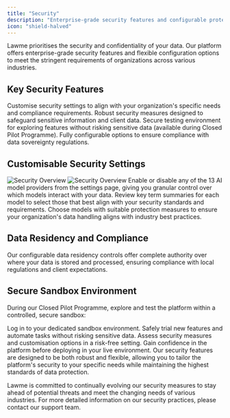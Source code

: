 ```yaml
---
title: "Security"
description: "Enterprise-grade security features and configurable protection options for professionals"
icon: "shield-halved"
---
```


Lawme prioritises the security and confidentiality of your data. Our platform offers enterprise-grade security features and flexible configuration options to meet the stringent requirements of organizations across various industries.

## Key Security Features

<CardGroup cols={2}>
  <Card title="Configurable Protection" icon="sliders">
    Customise security settings to align with your organization's specific needs and compliance requirements.
  </Card>
  <Card title="Enterprise-Grade Security" icon="lock">
    Robust security measures designed to safeguard sensitive information and client data.
  </Card>
  <Card title="Sandbox Environment" icon="box">
    Secure testing environment for exploring features without risking sensitive data (available during Closed Pilot Programme).
  </Card>
  <Card title="Data Residency Controls" icon="globe">
    Fully configurable options to ensure compliance with data sovereignty regulations.
  </Card>
</CardGroup>

## Customisable Security Settings

<Frame>
  <img src="/assets/security_overview_light.gif" alt="Security Overview" className="block dark:hidden" />
  <img src="/assets/security_overview_dark.gif" alt="Security Overview" className="hidden dark:block" />
</Frame>

<AccordionGroup>
  <Accordion title="Model Provider Control">
    Enable or disable any of the 13 AI model providers from the settings page, giving you granular control over which models interact with your data.
  </Accordion>
  <Accordion title="Model Selection">
    Review key term summaries for each model to select those that best align with your security standards and requirements.
  </Accordion>
  <Accordion title="Data Protection">
    Choose models with suitable protection measures to ensure your organization's data handling aligns with industry best practices.
  </Accordion>
</AccordionGroup>

## Data Residency and Compliance

<Note>
  Our configurable data residency controls offer complete authority over where your data is stored and processed, ensuring compliance with local regulations and client expectations.
</Note>

## Secure Sandbox Environment

During our Closed Pilot Programme, explore and test the platform within a controlled, secure sandbox:

<Steps>
  <Step title="Access Sandbox">
    Log in to your dedicated sandbox environment.
  </Step>
  <Step title="Test Workflows">
    Safely trial new features and automate tasks without risking sensitive data.
  </Step>
  <Step title="Evaluate Security">
    Assess security measures and customisation options in a risk-free setting.
  </Step>
  <Step title="Prepare for Implementation">
    Gain confidence in the platform before deploying in your live environment.
  </Step>
</Steps>

<Tip>
  Our security features are designed to be both robust and flexible, allowing you to tailor the platform's security to your specific needs while maintaining the highest standards of data protection.
</Tip>

Lawme is committed to continually evolving our security measures to stay ahead of potential threats and meet the changing needs of various industries. For more detailed information on our security practices, please contact our support team.
